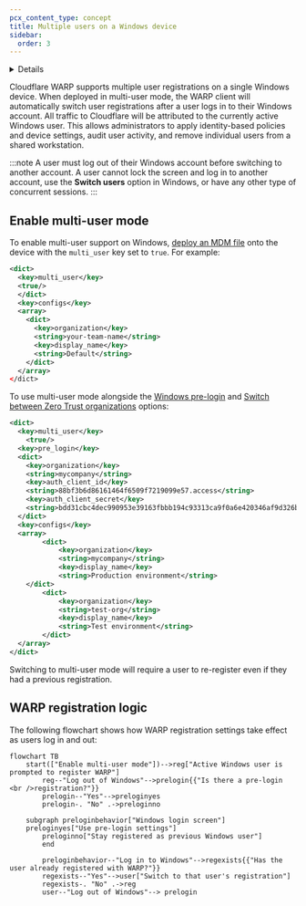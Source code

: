 ```yaml
---
pcx_content_type: concept
title: Multiple users on a Windows device
sidebar:
  order: 3
---
```



<Details header="Feature availability">

| [WARP modes](/cloudflare-one/connections/connect-devices/warp/configure-warp/warp-modes/) | [Zero Trust plans](https://www.cloudflare.com/teams-pricing/) |
| ----------------------------------------------------------------------------------------- | ------------------------------------------------------------- |
| All modes                                                                                 | All plans                                                     |

| System   | Availability | Minimum WARP version |
| -------- | ------------ | -------------------- |
| Windows  | ✅           | 2024.6.415.0         |
| macOS    | ❌           |                      |
| Linux    | ❌           |                      |
| iOS      | ❌           |                      |
| Android  | ❌           |                      |
| ChromeOS | ❌           |                      |

</Details>

Cloudflare WARP supports multiple user registrations on a single Windows device. When deployed in multi-user mode, the WARP client will automatically switch user registrations after a user logs in to their Windows account. All traffic to Cloudflare will be attributed to the currently active Windows user. This allows administrators to apply identity-based policies and device settings, audit user activity, and remove individual users from a shared workstation.

:::note
A user must log out of their Windows account before switching to another account. A user cannot lock the screen and log in to another account, use the **Switch users** option in Windows, or have any other type of concurrent sessions.
:::

## Enable multi-user mode

To enable multi-user support on Windows, [deploy an MDM file](/cloudflare-one/connections/connect-devices/warp/deployment/mdm-deployment/#windows) onto the device with the `multi_user` key set to `true`. For example:

```xml
<dict>
  <key>multi_user</key>
  <true/>
  </dict>
  <key>configs</key>
  <array>
    <dict>
      <key>organization</key>
      <string>your-team-name</string>
      <key>display_name</key>
      <string>Default</string>
    </dict>
  </array>
</dict>
```

To use multi-user mode alongside the [Windows pre-login](/cloudflare-one/connections/connect-devices/warp/deployment/mdm-deployment/windows-prelogin/) and [Switch between Zero Trust organizations](/cloudflare-one/connections/connect-devices/warp/deployment/mdm-deployment/switch-organizations/) options:

```xml
<dict>
  <key>multi_user</key>
	<true/>
  <key>pre_login</key>
  <dict>
    <key>organization</key>
    <string>mycompany</string>
    <key>auth_client_id</key>
    <string>88bf3b6d86161464f6509f7219099e57.access</string>
    <key>auth_client_secret</key>
    <string>bdd31cbc4dec990953e39163fbbb194c93313ca9f0a6e420346af9d326b1d2a5</string>
  </dict>
  <key>configs</key>
  <array>
		<dict>
			<key>organization</key>
			<string>mycompany</string>
			<key>display_name</key>
			<string>Production environment</string>
  	</dict>
		<dict>
			<key>organization</key>
			<string>test-org</string>
			<key>display_name</key>
			<string>Test environment</string>
		</dict>
  </array>
</dict>
```

Switching to multi-user mode will require a user to re-register even if they had a previous registration.

## WARP registration logic

The following flowchart shows how WARP registration settings take effect as users log in and out:

```mermaid
flowchart TB
    start(["Enable multi-user mode"])-->reg["Active Windows user is prompted to register WARP"]
		reg--"Log out of Windows"-->prelogin{{"Is there a pre-login <br />registration?"}}
		prelogin--"Yes"-->preloginyes
		prelogin-. "No" .->preloginno

    subgraph preloginbehavior["Windows login screen"]
    preloginyes["Use pre-login settings"]
		preloginno["Stay registered as previous Windows user"]
		end

		preloginbehavior--"Log in to Windows"-->regexists{{"Has the user already registered with WARP?"}}
		regexists--"Yes"-->user["Switch to that user's registration"]
		regexists-. "No" .->reg
		user--"Log out of Windows"--> prelogin
```

